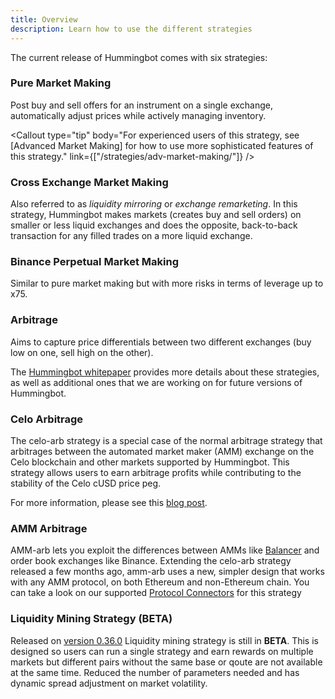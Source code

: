 ```yaml
---
title: Overview
description: Learn how to use the different strategies
---
```



The current release of Hummingbot comes with six strategies:

### Pure Market Making

Post buy and sell offers for an instrument on a single exchange, automatically adjust prices while actively managing inventory.

<Callout
  type="tip"
  body="For experienced users of this strategy, see [Advanced Market Making] for how to use more sophisticated features of this strategy."
  link={["/strategies/adv-market-making/"]}
/>

### Cross Exchange Market Making

Also referred to as _liquidity mirroring_ or _exchange remarketing_. In this strategy, Hummingbot makes markets (creates buy and sell orders) on smaller or less liquid exchanges and does the opposite, back-to-back transaction for any filled trades on a more liquid exchange.

### Binance Perpetual Market Making

Similar to pure market making but with more risks in terms of leverage up to x75.

### Arbitrage

Aims to capture price differentials between two different exchanges (buy low on one, sell high on the other).

The [Hummingbot whitepaper](https://www.hummingbot.io/hummingbot.pdf) provides more details about these strategies, as well as additional ones that we are working on for future versions of Hummingbot.

### Celo Arbitrage

The celo-arb strategy is a special case of the normal arbitrage strategy that arbitrages between the automated market maker (AMM) exchange on the Celo blockchain and other markets supported by Hummingbot. This strategy allows users to earn arbitrage profits while contributing to the stability of the Celo cUSD price peg.

For more information, please see this [blog post](https://hummingbot.io/blog/2020-06-celo-arbitrage/).

### AMM Arbitrage

AMM-arb lets you exploit the differences between AMMs like [Balancer](/protocol-connectors/balancer/) and order book exchanges like Binance. Extending the celo-arb strategy released a few months ago, amm-arb uses a new, simpler design that works with any AMM protocol, on both Ethereum and non-Ethereum chain. You can take a look on our supported [Protocol Connectors](/protocol-connectors/overview/) for this strategy

### Liquidity Mining Strategy (BETA)

Released on [version 0.36.0](/release-notes/0.36.0/)
Liquidity mining strategy is still in **BETA**. This is designed so users can run a single strategy and earn rewards on multiple markets but different pairs without the same base or qoute are not available at the same time. Reduced the number of parameters needed and has dynamic spread adjustment on market volatility.

<Callout
  type="tip"
  body="Liquidity mining strategy will have more features on future releases"
/>
